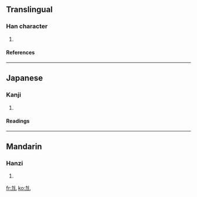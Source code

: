 ==Translingual==
===Han character===
{{Han char|rn=19|rad=力|as=01|sn=3|four=|canj=大尸山 (KSU)}}
# {{defn|Han}}
====References====
{{Han ref|kx=0146.070|dkj=02289|dj=0328.010|hdz=10365.020|uh=529C|ud=21148}}
----
==Japanese==
===Kanji===
{{ja-kanji|grade=|rs=力01}}
# {{defn|Japanese}}
====Readings====
{{ja-readings|on=[[あつ]] (atsu), [[えち]] (echi)|kun=[[つよい]] (tsuyoi)}}
----
==Mandarin==
===Hanzi===
{{cmn-hanzi|pin=[[yā]] ([[ya1]])|wg=ya<sup>1</sup>}}
# {{defn|Mandarin}}

[[fr:劜]]
[[ko:劜]]